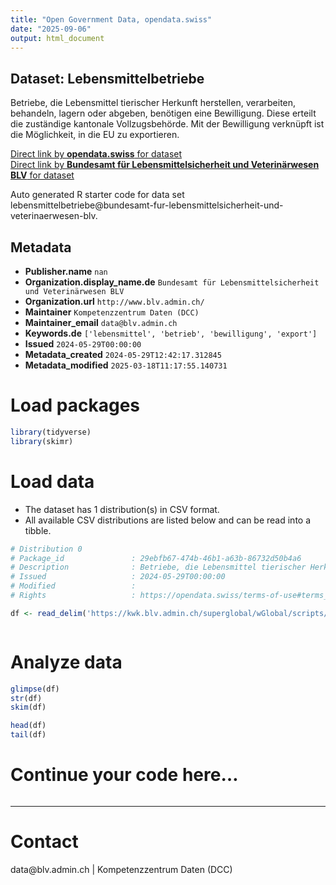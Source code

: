 ```yaml
---
title: "Open Government Data, opendata.swiss"
date: "2025-09-06"
output: html_document
---
```


## Dataset: Lebensmittelbetriebe

Betriebe, die Lebensmittel tierischer Herkunft herstellen, verarbeiten, behandeln, lagern oder abgeben, benötigen eine Bewilligung. Diese erteilt die zuständige kantonale Vollzugsbehörde. Mit der Bewilligung verknüpft ist die Möglichkeit, in die EU zu exportieren.

[Direct link by **opendata.swiss** for dataset](https://opendata.swiss/de/dataset/lebensmittelbetriebe)<br>
[Direct link by **Bundesamt für Lebensmittelsicherheit und Veterinärwesen BLV** for dataset](https://www.blv.admin.ch/blv/de/home/lebensmittel-und-ernaehrung/rechts-und-vollzugsgrundlagen/bewilligung-und-meldung/listen-bewilligter-betriebe.html)

Auto generated R starter code for data set lebensmittelbetriebe@bundesamt-fur-lebensmittelsicherheit-und-veterinaerwesen-blv.

## Metadata

- **Publisher.name** `nan`
- **Organization.display_name.de** `Bundesamt für Lebensmittelsicherheit und Veterinärwesen BLV`
- **Organization.url** `http://www.blv.admin.ch/`
- **Maintainer** `Kompetenzzentrum Daten (DCC)`
- **Maintainer_email** `data@blv.admin.ch`
- **Keywords.de** `['lebensmittel', 'betrieb', 'bewilligung', 'export']`
- **Issued** `2024-05-29T00:00:00`
- **Metadata_created** `2024-05-29T12:42:17.312845`
- **Metadata_modified** `2025-03-18T11:17:55.140731`


# Load packages

```r

library(tidyverse)
library(skimr)

```

# Load data

-   The dataset has 1 distribution(s) in CSV format.
-   All available CSV distributions are listed below and can be read into a tibble.

```r

# Distribution 0
# Package_id               : 29ebfb67-474b-46b1-a63b-86732d50b4a6
# Description              : Betriebe, die Lebensmittel tierischer Herkunft herstellen, verarbeiten, behandeln, lagern oder abgeben, benötigen eine Bewilligung. Diese erteilt die zuständige kantonale Vollzugsbehörde. Mit der Bewilligung verknüpft ist die Möglichkeit, in die EU zu exportieren.
# Issued                   : 2024-05-29T00:00:00
# Modified                 : 
# Rights                   : https://opendata.swiss/terms-of-use#terms_by

df <- read_delim('https://kwk.blv.admin.ch/superglobal/wGlobal/scripts/php/bewilligungsliste/inc.list_to_csv.php?viewmode=csv&lang=de')



```

# Analyze data

```r

glimpse(df)
str(df)
skim(df)

head(df)
tail(df)

```

# Continue your code here...

```r

```

------------------------------------------------------------------------

# Contact

data@blv.admin.ch | Kompetenzzentrum Daten (DCC)
